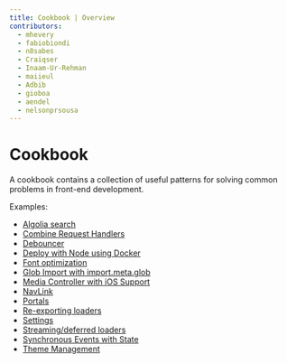 ```yaml
---
title: Cookbook | Overview
contributors:
  - mhevery
  - fabiobiondi
  - n8sabes
  - Craiqser
  - Inaam-Ur-Rehman
  - maiieul
  - Adbib
  - gioboa
  - aendel
  - nelsonprsousa
---
```


# Cookbook

A cookbook contains a collection of useful patterns for solving common problems in front-end development.

Examples:

- [Algolia search](./algolia-search/)
- [Combine Request Handlers](./combine-request-handlers/)
- [Debouncer](./debouncer/)
- [Deploy with Node using Docker](./node-docker-deploy/)
- [Font optimization](./fonts/)
- [Glob Import with import.meta.glob](./glob-import/)
- [Media Controller with iOS Support](./mediaController/)
- [NavLink](./nav-link/)
- [Portals](./portals/)
- [Re-exporting loaders](./re-exporting-loaders/)
- [Settings](./settings/)
- [Streaming/deferred loaders](./streaming-deferred-loaders)
- [Synchronous Events with State](./sync-events/)
- [Theme Management](./theme-management/)
